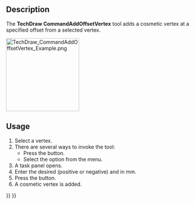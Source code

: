 <languages/>
<translate>

<!--T:1-->
{{Docnav
|[[TechDraw_ExtensionVertexAtIntersection|ExtensionVertexAtIntersection]]
|[[TechDraw_ExtensionDrawCosmCircle|ExtensionDrawCosmCircle]]
|[[TechDraw_Workbench|TechDraw]]
|IconL=TechDraw_ExtensionVertexAtIntersection.svg
|IconR=TechDraw_ExtensionDrawCosmCircle.svg
|IconC=Workbench_TechDraw.svg
}}

<!--T:2-->
{{GuiCommand
|Name=TechDraw CommandAddOffsetVertex
|MenuLocation=TechDraw → Extensions: Centerlines/Threading → Add an offset vertex
|Workbenches=[[TechDraw_Workbench|TechDraw]]
|Shortcut=
|Version=1.0
|SeeAlso=
}}

==Description== <!--T:3-->

<!--T:4-->
The '''TechDraw CommandAddOffsetVertex''' tool adds a cosmetic vertex at a specified offset from a selected vertex.

</translate>
[[Image:TechDraw_CommandAddOffsetVertex_Example.png|200px]]
<translate>
<!--T:5-->
{{Caption|Selected vertex and added cosmetic vertex}}

==Usage== <!--T:6-->

<!--T:7-->
# Select a vertex.
# There are several ways to invoke the tool:
#* Press the {{Button|[[Image:TechDraw_CommandAddOffsetVertex.svg|16px]] [[TechDraw_CommandAddOffsetVertex|Add an offset vertex]]}} button.
#* Select the {{MenuCommand|TechDraw → Extensions: Centerlines/Threading → [[Image:TechDraw_CommandAddOffsetVertex.svg|16px]] Add an offset vertex}} option from the menu.
# A task panel opens.
# Enter the desired (positive or negative) {{MenuCommand|X-Offset}} and {{MenuCommand|Y-Offset}} in mm.
# Press the {{Button|OK}} button.
# A cosmetic vertex is added.


<!--T:8-->
{{Docnav
|[[TechDraw_ExtensionVertexAtIntersection|ExtensionVertexAtIntersection]]
|[[TechDraw_ExtensionDrawCosmCircle|ExtensionDrawCosmCircle]]
|[[TechDraw_Workbench|TechDraw]]
|IconL=TechDraw_ExtensionVertexAtIntersection.svg
|IconR=TechDraw_ExtensionDrawCosmCircle.svg
|IconC=Workbench_TechDraw.svg
}}

</translate>
{{TechDraw_Tools_navi{{#translation:}}}}
{{Userdocnavi{{#translation:}}}}